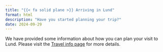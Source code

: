 ```yaml
---
title: "{{< fa solid plane >}} Arriving in Lund"
format: html
description: "Have you started planning your trip?"
date: 2024-09-29
---
```


We have provided some information about how you can plan your visit to Lund. Please visit the [Travel info page](../content/travel_info.qmd) for more details.

